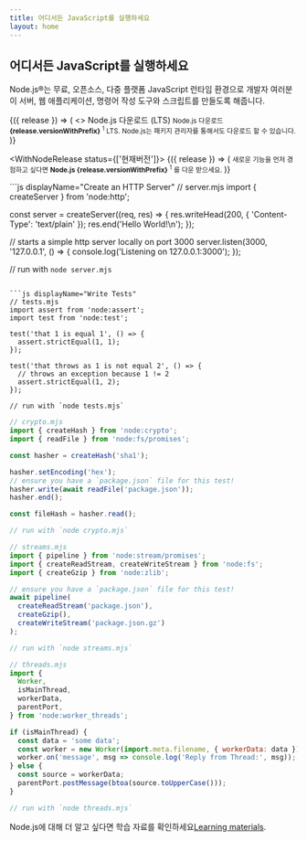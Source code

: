 ```yaml
---
title: 어디서든 JavaScript를 실행하세요
layout: home
---
```


<section>
<WithBadge section="index" />

<div>
  <h1 className="special">어디서든 JavaScript를 실행하세요</h1>

Node.js®는 무료, 오픈소스, 다중 플랫폼 JavaScript 런타임 환경으로 개발자 여러분이 서버, 웹 애플리케이션, 명령어 작성 도구와 스크립트를 만들도록 해줍니다.

</div>

<div>
  <WithNodeRelease status={['LTS']}>
    {({ release }) => (
      <>
        <DownloadButton release={release}>Node.js 다운로드 (LTS)</DownloadButton>
        <small>
          Node.js 다운로드  <b>{release.versionWithPrefix}</b>
          <sup title="Downloads a Node.js installer for your current platform">1</sup> LTS.
          Node.js는 <Link href="/download/package-manager">패키지 관리자</Link>를 통해서도 다운로드 할 수 있습니다.
        </small>
      </>
    )}
  </WithNodeRelease>

  <WithNodeRelease status={['현재버전']}>
    {({ release }) => (
      <small>
        새로운 기능을 먼저 경험하고 싶다면
         <b>Node.js <DownloadLink release={release}>{release.versionWithPrefix}</DownloadLink></b>
        <sup title="Downloads a Node.js installer for your current platform">1</sup> 를 다운 받으세요.
      </small>
    )}
  </WithNodeRelease>
</div>
</section>

<section>
<div>
  ```js displayName="Create an HTTP Server"
  // server.mjs
  import { createServer } from 'node:http';

const server = createServer((req, res) => {
res.writeHead(200, { 'Content-Type': 'text/plain' });
res.end('Hello World!\n');
});

// starts a simple http server locally on port 3000
server.listen(3000, '127.0.0.1', () => {
console.log('Listening on 127.0.0.1:3000');
});

// run with `node server.mjs`

````

```js displayName="Write Tests"
// tests.mjs
import assert from 'node:assert';
import test from 'node:test';

test('that 1 is equal 1', () => {
  assert.strictEqual(1, 1);
});

test('that throws as 1 is not equal 2', () => {
  // throws an exception because 1 != 2
  assert.strictEqual(1, 2);
});

// run with `node tests.mjs`
````

```js displayName="Read and Hash a File"
// crypto.mjs
import { createHash } from 'node:crypto';
import { readFile } from 'node:fs/promises';

const hasher = createHash('sha1');

hasher.setEncoding('hex');
// ensure you have a `package.json` file for this test!
hasher.write(await readFile('package.json'));
hasher.end();

const fileHash = hasher.read();

// run with `node crypto.mjs`
```

```js displayName="Streams Pipeline"
// streams.mjs
import { pipeline } from 'node:stream/promises';
import { createReadStream, createWriteStream } from 'node:fs';
import { createGzip } from 'node:zlib';

// ensure you have a `package.json` file for this test!
await pipeline(
  createReadStream('package.json'),
  createGzip(),
  createWriteStream('package.json.gz')
);

// run with `node streams.mjs`
```

```js displayName="Work with Threads"
// threads.mjs
import {
  Worker,
  isMainThread,
  workerData,
  parentPort,
} from 'node:worker_threads';

if (isMainThread) {
  const data = 'some data';
  const worker = new Worker(import.meta.filename, { workerData: data });
  worker.on('message', msg => console.log('Reply from Thread:', msg));
} else {
  const source = workerData;
  parentPort.postMessage(btoa(source.toUpperCase()));
}

// run with `node threads.mjs`
```

</div>

Node.js에 대해 더 알고 싶다면 학습 자료를 확인하세요[Learning materials](/learn).

</section>
